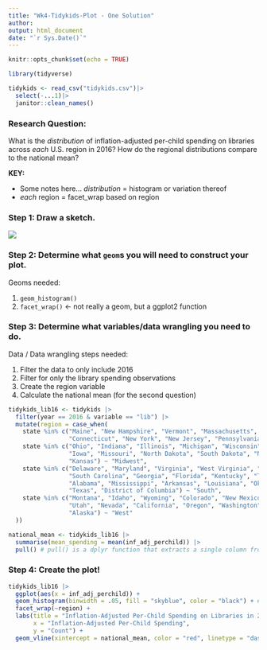 ```yaml
---
title: "Wk4-Tidykids-Plot - One Solution"
author:
output: html_document
date: "`r Sys.Date()`"
---
```

<!--Put everyone's name in the author field within the YAML header.-->

<!--Tidyverse is already installed. Load it in the setup chunk below. -->
```r
knitr::opts_chunk$set(echo = TRUE)

library(tidyverse)
```

<!--Initial Cleanup: Read in the data and do any initial cleanup (i.e. delete row indices, janitor::clean_names())-->
```r
tidykids <- read_csv("tidykids.csv")|>
  select(-...1)|>
  janitor::clean_names()
```

### Research Question:
What is the *distribution* of inflation-adjusted per-child spending on libraries across *each* U.S. region in 2016? How do the regional distributions compare to the national mean?

**KEY:** 

- Some notes here... *distribution* = histogram or variation thereof
- *each* region = facet_wrap based on region

### Step 1: Draw a sketch. 

<!--You should be able to upload it using the `Upload` button in the file pane and then click `choose file`. Note: iPhone users may have trouble with this, given the iPhone photo file extension (screenshot should work!). You can also just share it on camera. Make sure you and your team agree on what plot you're trying to create. -->

<!-- The ![] is how you tell markdown you're inserting a photo - don't delete it! -->

![](faceted_histogram_sketch.jpeg)

### Step 2: Determine what `geom`s you will need to construct your plot. 
<!--Write them below.-->

Geoms needed:

1. `geom_histogram()`
2. `facet_wrap()` <- not really a geom, but a ggplot2 function

### Step 3: Determine what variables/data wrangling you need to do.
<!--Make a list so all members can see and agree on it. After you make the list, create as many code blocks as you want and wrangle your data!-->

Data / Data wrangling steps needed:

1. Filter the data to only include 2016
2. Filter for only the library spending observations
3. Create the region variable
4. Calculate the national mean (for the second question)

```r
tidykids_lib16 <- tidykids |>
  filter(year == 2016 & variable == "lib") |>
  mutate(region = case_when(
    state %in% c("Maine", "New Hampshire", "Vermont", "Massachusetts", "Rhode Island", 
                 "Connecticut", "New York", "New Jersey", "Pennsylvania") ~ "Northeast",
    state %in% c("Ohio", "Indiana", "Illinois", "Michigan", "Wisconsin", "Minnesota",
                 "Iowa", "Missouri", "North Dakota", "South Dakota", "Nebraska",
                 "Kansas") ~ "Midwest",
    state %in% c("Delaware", "Maryland", "Virginia", "West Virginia", "North Carolina", 
                 "South Carolina", "Georgia", "Florida", "Kentucky", "Tennessee", 
                 "Alabama", "Mississippi", "Arkansas", "Louisiana", "Oklahoma",
                 "Texas", "District of Columbia") ~ "South",
    state %in% c("Montana", "Idaho", "Wyoming", "Colorado", "New Mexico", "Arizona", 
                 "Utah", "Nevada", "California", "Oregon", "Washington", "Hawaii",
                 "Alaska") ~ "West"
  ))
```

```r
national_mean <- tidykids_lib16 |>
  summarise(mean_spending = mean(inf_adj_perchild)) |>
  pull() # pull() is a dplyr function that extracts a single column from a data frame
```

### Step 4: Create the plot!

```r
tidykids_lib16 |>
  ggplot(aes(x = inf_adj_perchild)) +
  geom_histogram(binwidth = .05, fill = "skyblue", color = "black") + #Note: binwidth is adjusted, given the range of the inf_adj_perchild variable
  facet_wrap(~region) +
  labs(title = "Inflation-Adjusted Per-Child Spending on Libraries in 2016",
       x = "Inflation-Adjusted Per-Child Spending",
       y = "Count") +
  geom_vline(xintercept = national_mean, color = "red", linetype = "dashed")
```

<!--When complete, knit this document to HTML and submit on Canvas. Each person should be able to download the knitted .html file, so each person should also submit on Canvas.-->
